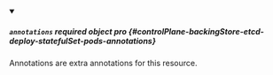
<details className="config-field" data-expandable="false" open>
<summary>

##### `annotations` <span className="config-field-required" data-required="false">required</span> <span className="config-field-type">object</span> <span className="config-field-default"></span> <span className="config-field-enum"></span> <span data-pro="false" className="config-field-pro">pro</span> {#controlPlane-backingStore-etcd-deploy-statefulSet-pods-annotations}

Annotations are extra annotations for this resource.

</summary>



</details>
